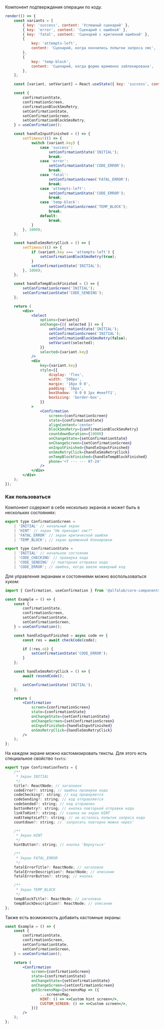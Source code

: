Компонент подтверждения операции по коду.

```jsx live
render(() => {
    const variants = [
        { key: 'success', content: 'Успешный сценарий' },
        { key: 'error', content: 'Сценарий с ошибкой' },
        { key: 'fatal', content: 'Сценарий с критичной ошибкой' },
        {
            key: 'attempts-left',
            content: 'Сценарий, когда кончились попытки запроса смс',
        },
        {
            key: 'temp-block',
            content: 'Сценарий, когда форма временно заблокирована',
        },
    ];

    const [variant, setVariant] = React.useState({ key: 'success', content: 'Успешный сценарий' });

    const {
        confirmationState,
        confirmationScreen,
        confirmationBlockSmsRetry,
        setConfirmationState,
        setConfirmationScreen,
        setConfirmationBlockSmsRetry,
    } = useConfirmation();

    const handleInputFinished = () => {
        setTimeout(() => {
            switch (variant.key) {
                case 'success':
                    setConfirmationState('INITIAL');
                    break;
                case 'error':
                    setConfirmationState('CODE_ERROR');
                    break;
                case 'fatal':
                    setConfirmationScreen('FATAL_ERROR');
                    break;
                case 'attempts-left':
                    setConfirmationState('CODE_ERROR');
                    break;
                case 'temp-block':
                    setConfirmationScreen('TEMP_BLOCK');
                    break;
                default:
                    break;
            }
        }, 1000);
    };

    const handleSmsRetryClick = () => {
        setTimeout(() => {
            if (variant.key === 'attempts-left') {
                setConfirmationBlockSmsRetry(true);
            }
            setConfirmationState('INITIAL');
        }, 1000);
    };

    const handleTempBlockFinished = () => {
        setConfirmationScreen('INITIAL');
        setConfirmationState('CODE_SENDING');
    };

    return (
        <div>
            <Select
                options={variants}
                onChange={({ selected }) => {
                    setConfirmationState('INITIAL');
                    setConfirmationScreen('INITIAL');
                    setConfirmationBlockSmsRetry(false);
                    setVariant(selected);
                }}
                selected={variant.key}
            />
            <div
                key={variant.key}
                style={{
                    display: 'flex',
                    width: '500px',
                    margin: '16px 0 0',
                    padding: '16px',
                    boxShadow: '0 0 0 1px #eeeff1',
                    boxSizing: 'border-box',
                }}
            >
                <Confirmation
                    screen={confirmationScreen}
                    state={confirmationState}
                    alignContent='center'
                    blockSmsRetry={confirmationBlockSmsRetry}
                    countdownDuration={10000}
                    onChangeState={setConfirmationState}
                    onChangeScreen={setConfirmationScreen}
                    onInputFinished={handleInputFinished}
                    onSmsRetryClick={handleSmsRetryClick}
                    onTempBlockFinished={handleTempBlockFinished}
                    phone='+7 ··· ··· 07-24'
                />
            </div>
        </div>
    );
});
```

### Как пользоваться

Компонент содержит в себе несколько экранов и может быть в нескольких состояниях:

```jsx
export type ConfirmationScreen =
    | 'INITIAL' // начальный экран
    | 'HINT' // экран "Не приходит смс?"
    | 'FATAL_ERROR' // экран критической ошибки
    | 'TEMP_BLOCK'; // экран временной блокировки

export type ConfirmationState =
    | 'INITIAL' // начальное состояние
    | 'CODE_CHECKING' // проверка кода
    | 'CODE_SENDING' // повторная отправка кода
    | 'CODE_ERROR'; // ошибка, когда ввели неверный код
```

Для управления экранами и состояниями можно воспользоваться хуком:

```jsx
import { Confirmation, useConfirmation } from '@alfalab/core-components/confirmation';

const Example = () => {
    const {
        confirmationState,
        confirmationScreen,
        setConfirmationState,
        setConfirmationScreen,
    } = useConfirmation();

    const handleInputFinished = async code => {
        const res = await checkCode(code);

        if (!res.ok) {
            setConfirmationState('CODE_ERROR');
        }
    };

    const handleSmsRetryClick = () => {
        await resendCode();

        setConfirmationState('INITIAL');
    };

    return (
        <Confirmation
            screen={confirmationScreen}
            state={confirmationState}
            onChangeState={setConfirmationState}
            onChangeScreen={setConfirmationScreen}
            onInputFinished={handleInputFinished}
            onSmsRetryClick={handleSmsRetryClick}
        />
    );
};
```

На каждом экране можно кастомизировать тексты. Для этого есть специальное свойство `texts`:

```jsx
export type ConfirmationTexts = {
    /**
     * Экран INITIAL
     */
    title?: ReactNode; // заголовок
    codeError?: string; // ошибка проверки кода
    codeChecking?: string; // код проверяется
    codeSending?: string; // код отправляется
    codeSended?: string; // код отправлен
    buttonRetry?: string; // кнопка повторной отправки кода
    linkToHint?: string; // ссылка на экран HINT
    noAttemptsLeft?: string; // не осталось попыток запроса кода
    countdown?: string; // 'запросить повторно можно через'

    /**
     * Экран HINT
     */
    hintButton?: string; // кнопка 'Вернуться'

    /**
     * Экран FATAL_ERROR
     */
    fatalErrorTitle?: ReactNode; // заголовок
    fatalErrorDescription?: ReactNode; // описание
    fatalErrorButton?: string; // кнопка

    /**
     * Экран TEMP_BLOCK
     */
    tempBlockTitle?: ReactNode; // заголовок
    tempBlockDescription?: ReactNode; // описание
};
```

Также есть возможность добавить кастомные экраны:

```jsx
const Example = () => {
    const {
        confirmationState,
        confirmationScreen,
        setConfirmationState,
        setConfirmationScreen,
    } = useConfirmation();

    return (
        <Confirmation
            screen={confirmationScreen}
            state={confirmationState}
            onChangeState={setConfirmationState}
            onChangeScreen={setConfirmationScreen}
            getScreensMap={screensMap => ({
                ...screensMap,
                HINT: () => <>Custom hint screen</>,
                CUSTOM_SCREEN: () => <>Custom screen</>,
            })}
        />
    );
};
```
